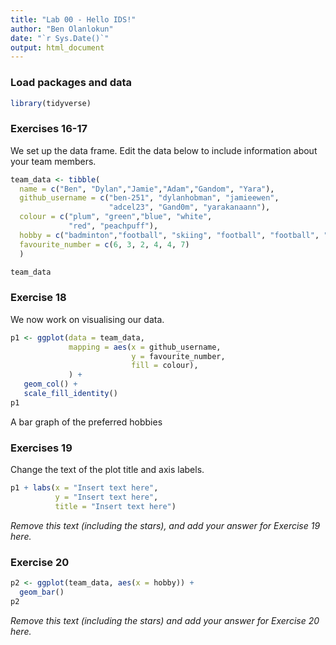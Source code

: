 ```yaml
---
title: "Lab 00 - Hello IDS!"
author: "Ben Olanlokun"
date: "`r Sys.Date()`"
output: html_document
---
```


### Load packages and data

```r
library(tidyverse) 
```

### Exercises 16-17

We set up the data frame. Edit the data below to include information about your team members.

```r
team_data <- tibble(
  name = c("Ben", "Dylan","Jamie","Adam","Gandom", "Yara"),
  github_username = c("ben-251", "dylanhobman", "jamieewen", 
                      "adcel23", "Gand0m", "yarakanaann"), 
  colour = c("plum", "green","blue", "white", 
             "red", "peachpuff"),
  hobby = c("badminton","football", "skiing", "football", "football", "basketball"),
  favourite_number = c(6, 3, 2, 4, 4, 7)
  )

team_data
```

### Exercise 18

We now work on visualising our data. 

```r
p1 <- ggplot(data = team_data, 
             mapping = aes(x = github_username, 
                           y = favourite_number,
                           fill = colour), 
             ) +
   geom_col() +
   scale_fill_identity()
p1
```


A bar graph of the preferred hobbies

### Exercises 19

Change the text of the plot title and axis labels.

```r
p1 + labs(x = "Insert text here", 
          y = "Insert text here",
          title = "Insert text here")
```

*Remove this text (including the stars), and add your answer for Exercise 19 here.*

### Exercise 20

```r
p2 <- ggplot(team_data, aes(x = hobby)) +
  geom_bar()
p2
```

*Remove this text (including the stars) and add your answer for Exercise 20 here.*
